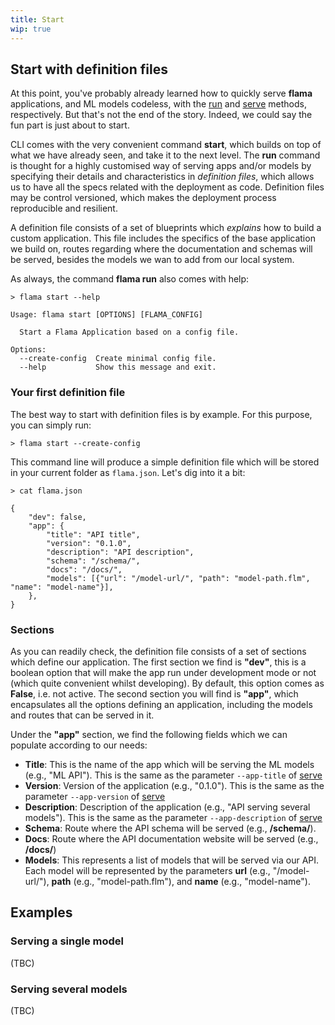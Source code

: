 ```yaml
---
title: Start
wip: true
---
```


## Start with definition files

At this point, you've probably already learned how to quickly serve **flama** applications, and ML models codeless, with
the [run](/docs/flama-cli/run) and [serve](/docs/flama-cli/serve) methods, respectively. But that's not the end of the
story. Indeed, we could say the fun part is just about to start.

<FlamaName /> CLI comes with the very convenient command **start**, which builds on top of what we have already seen,
and take it to the next level. The **run** command is thought for a highly customised way of serving apps and/or models
by specifying their details and characteristics in *definition files*, which allows us to have all the specs related
with the deployment as code. Definition files may be control versioned, which makes the deployment process reproducible
and resilient.

A <FlamaName/> definition file consists of a set of blueprints which _explains_ how to build a custom application. This
file includes the specifics of the base <FlamaName/> application we build on, routes regarding where the documentation
and schemas will be served, besides the models we wan to add from our local system.

As always, the command **flama run** also comes with help:

```commandline
> flama start --help

Usage: flama start [OPTIONS] [FLAMA_CONFIG]

  Start a Flama Application based on a config file.

Options:
  --create-config  Create minimal config file.
  --help           Show this message and exit.
```

### Your first definition file

The best way to start with definition files is by example. For this purpose, you can simply run:

```commandline
> flama start --create-config
```

This command line will produce a simple definition file which will be stored in your current folder as `flama.json`.
Let's dig into it a bit:

```commandline
> cat flama.json

{
    "dev": false,
    "app": {
        "title": "API title",
        "version": "0.1.0",
        "description": "API description",
        "schema": "/schema/",
        "docs": "/docs/",
        "models": [{"url": "/model-url/", "path": "model-path.flm", "name": "model-name"}],
    },
}
```

### Sections

As you can readily check, the definition file consists of a set of sections which define our application. The first
section we find is **"dev"**, this is a boolean option that will make the app run under development mode or not (which
quite convenient whilst developing). By default, this option comes as **False**, i.e. not active. The second section you
will find is **"app"**, which encapsulates all the options defining an application, including the models and routes that
can be served in it.

Under the **"app"** section, we find the following fields which we can populate according to our needs:

- **Title**: This is the name of the app which will be serving the ML models (e.g., "ML API"). This is the same as the
  parameter `--app-title` of [serve](/docs/flama-cli/serve)
- **Version**: Version of the application (e.g., "0.1.0"). This is the same as the parameter `--app-version` of
  [serve](/docs/flama-cli/serve)
- **Description**: Description of the application (e.g., "API serving several models"). This is the same as the
  parameter `--app-description` of [serve](/docs/flama-cli/serve)
- **Schema**: Route where the API schema will be served (e.g., **/schema/**).
- **Docs**: Route where the API documentation website will be served (e.g., **/docs/**)
- **Models**: This represents a list of models that will be served via our API. Each model will be represented by the
  parameters **url** (e.g., "/model-url/"), **path** (e.g., "model-path.flm"), and **name** (e.g., "model-name").

## Examples

### Serving a single model

(TBC)

### Serving several models

(TBC)
